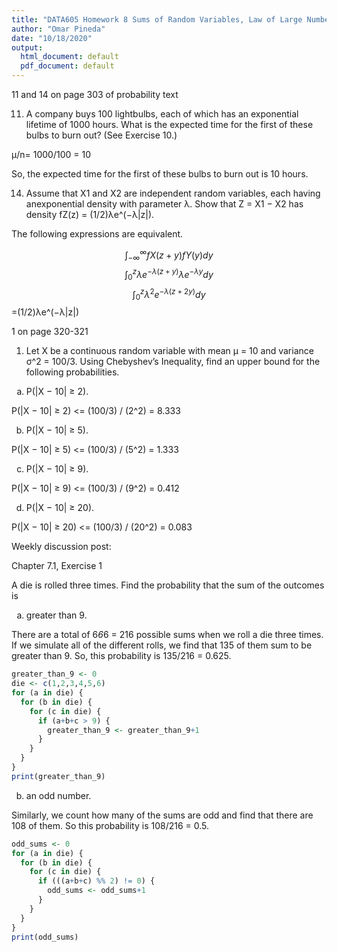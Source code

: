 ```yaml
---
title: "DATA605 Homework 8 Sums of Random Variables, Law of Large Numbers"
author: "Omar Pineda"
date: "10/18/2020"
output:
  html_document: default
  pdf_document: default
---
```


11 and 14 on page 303 of probability text

11. A company buys 100 lightbulbs, each of which has an exponential lifetime of 1000 hours. What is the expected time for the first of these bulbs to burn out? (See Exercise 10.)

μ/n= 1000/100 = 10

So, the expected time for the first of these bulbs to burn out is 10 hours.

14. Assume that X1 and X2 are independent random variables, each having anexponential density with parameter λ. Show that Z = X1 − X2 has density fZ(z) = (1/2)λe^(−λ|z|).

The following expressions are equivalent.

$$\int_{-∞}^∞ fX(z+y)fY(y)dy$$
$$\int_{0}^z λe^{−λ(z+y)}λe^{−λy}dy$$
$$\int_{0}^z λ^2e^{−λ(z+2y)}dy$$
=(1/2)λe^(−λ|z|)

1 on page 320-321

1. Let X be a continuous random variable with mean µ = 10 and variance σ^2 = 100/3. Using Chebyshev’s Inequality, find an upper bound for the following probabilities.

(a) P(|X − 10| ≥ 2).

P(|X − 10| ≥ 2) <= (100/3) / (2^2) = 8.333

(b) P(|X − 10| ≥ 5).

P(|X − 10| ≥ 5) <= (100/3) / (5^2) = 1.333

(c) P(|X − 10| ≥ 9).

P(|X − 10| ≥ 9) <= (100/3) / (9^2) = 0.412

(d) P(|X − 10| ≥ 20).

P(|X − 10| ≥ 20) <= (100/3) / (20^2) = 0.083

Weekly discussion post:

Chapter 7.1, Exercise 1

A die is rolled three times. Find the probability that the sum of the outcomes is

(a) greater than 9.

There are a total of 6*6*6 = 216 possible sums when we roll a die three times. If we simulate all of the different rolls, we find that 135 of them sum to be greater than 9. So, this probability is 135/216 = 0.625.

```r
greater_than_9 <- 0
die <- c(1,2,3,4,5,6)
for (a in die) {
  for (b in die) {
    for (c in die) {
      if (a+b+c > 9) {
        greater_than_9 <- greater_than_9+1
      }
    }
  }
}
print(greater_than_9)   
```

(b) an odd number.

Similarly, we count how many of the sums are odd and find that there are 108 of them. So this probability is 108/216 = 0.5.

```r
odd_sums <- 0
for (a in die) {
  for (b in die) {
    for (c in die) {
      if (((a+b+c) %% 2) != 0) {
        odd_sums <- odd_sums+1
      }
    }
  }
}
print(odd_sums) 
```